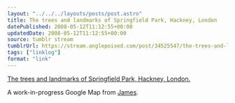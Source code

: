 ```yaml
---
layout: "../../../layouts/posts/post.astro"
title: The trees and landmarks of Springfield Park, Hackney, London
datePublished: 2008-05-12T11:12:55+00:00
updatedDate: 2008-05-12T11:12:55+00:00
source: tumblr stream
tumblrUrl: https://stream.anglepoised.com/post/34525547/the-trees-and-landmarks-of-springfield-park
tags: ["linklog"]
format: "link"
---
```


[The trees and landmarks of Springfield Park, Hackney, London.][1]

A work-in-progress Google Map from <a href="http://headlessness.com/">James</a>.

[1]: http://icanhaz.com/trees
